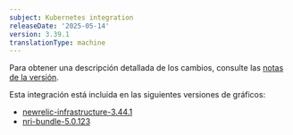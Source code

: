 ```yaml
---
subject: Kubernetes integration
releaseDate: '2025-05-14'
version: 3.39.1
translationType: machine
---
```


Para obtener una descripción detallada de los cambios, consulte las [notas de la versión](https://github.com/newrelic/nri-kubernetes/releases/tag/v3.39.1).

Esta integración está incluida en las siguientes versiones de gráficos:

* [newrelic-infrastructure-3.44.1](https://github.com/newrelic/nri-kubernetes/releases/tag/newrelic-infrastructure-3.44.1)
* [nri-bundle-5.0.123](https://github.com/newrelic/helm-charts/releases/tag/nri-bundle-5.0.123)